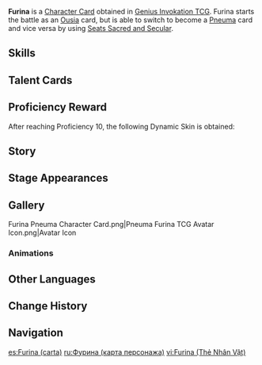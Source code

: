 {{About|the [[Character Card]]|the [[Playable Character]]|Furina}}
{{Genius Invokation TCG Infobox
|title       = Furina
|id          = 001211
|features    = Furina
|image       = Furina Character Card.png
|type        = Character Card
|health      = 10
|element     = Hydro
|faction     = Fontaine
|group       = Arkhe: Ousia
|weapon      = Sword
|source1     = Achieve victory in [[Genius Invokation TCG/Stage/Furina/Friendly Fracas|Friendly Fracas (Furina)]]
}}
'''Furina''' is a [[Character Card]] obtained in [[Genius Invokation TCG]]. Furina starts the battle as an [[Arkhe: Ousia Cards|Ousia]] card, but is able to switch to become a [[Arkhe: Pneuma Cards|Pneuma]] card and vice versa by using [[Seats Sacred and Secular]].

==Skills==
{{Genius Invokation TCG Skills Table}}

==Talent Cards==
{{Genius Invokation TCG Talent Cards Table}}

==Proficiency Reward==
After reaching Proficiency 10, the following Dynamic Skin is obtained:<br>{{TCG Card|"Hear Me — Let Us Raise the Chalice of Love!"|1|golden=1|caption=1}}

==Story==
{{Description|Perpetual muse of chansons and rondeaux.|title="Endless Solo of Solitude" Furina}}

==Stage Appearances==
{{Genius Invokation TCG Stage Appearances}}

==Gallery==
<gallery>
Furina Pneuma Character Card.png|Pneuma
Furina TCG Avatar Icon.png|Avatar Icon
</gallery>
<!--
===Animations===
{{Preview
|size     = 380px
|file1    = Furina Dynamic Skin
|caption  = Dynamic Skin Idle Animation
}}
-->
=== Animations ===
{{Preview
|size     = 200px|Furina Dynamic Skin|Dynamic Skin Idle Animation
}}

==Other Languages==
{{Other Languages|Transclude=Furina}}

==Change History==
{{Change History|4.7}}

==Navigation==
{{Genius Invokation TCG Navbox|Character Card Obtainable}}

[[es:Furina (carta)]]
[[ru:Фурина (карта персонажа)]]
[[vi:Furina (Thẻ Nhân Vật)]]